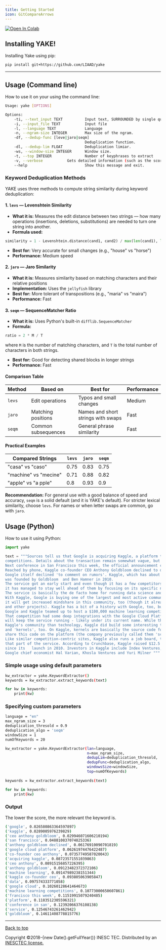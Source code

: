 ```yaml
---
title: Getting Started
icon: GitCompareArrows
---
```

[![Open In Colab](https://colab.research.google.com/assets/colab-badge.svg)](https://colab.research.google.com/github/tiagolv/yakerf/blob/gh-pages/1YAKE.ipynb)
## Installing YAKE!

Installing Yake using pip:

``` bash
pip install git+https://github.com/LIAAD/yake
```
---
## Usage (Command line)

How to use it on your using the command line:

``` bash
Usage: yake [OPTIONS]

Options:
	-ti, --text_input TEXT          Input text, SURROUNDED by single quotes(\')
	-i, --input_file TEXT           Input file
	-l, --language TEXT             Language
	-n, --ngram-size INTEGER        Max size of the ngram.
	-df, --dedup-func [leve|jaro|seqm]
									Deduplication function.
	-dl, --dedup-lim FLOAT          Deduplication limiar.
	-ws, --window-size INTEGER      Window size.
	-t, --top INTEGER               Number of keyphrases to extract
	-v, --verbose			Gets detailed information (such as the score)
	--help                          Show this message and exit.
```

### Keyword Deduplication Methods

YAKE uses three methods to compute string similarity during keyword deduplication:

#### 1. `levs` — Levenshtein Similarity

* **What it is:** Measures the edit distance between two strings — how many operations (insertions, deletions, substitutions) are needed to turn one string into another.
* **Formula used:**

```python
similarity = 1 - Levenshtein.distance(cand1, cand2) / max(len(cand1), len(cand2))
```

* **Best for:** Very accurate for small changes (e.g., "house" vs "horse")
* **Performance:** Medium speed

#### 2. `jaro` — Jaro Similarity

* **What it is:** Measures similarity based on matching characters and their relative positions
* **Implementation:** Uses the `jellyfish` library
* **Best for:** More tolerant of transpositions (e.g., "maria" vs "maira")
* **Performance:** Fast

#### 3. `seqm` — SequenceMatcher Ratio

* **What it is:** Uses Python's built-in `difflib.SequenceMatcher`
* **Formula:**

```python
ratio = 2 * M / T
```
where `M` is the number of matching characters, and `T` is the total number of characters in both strings.

* **Best for:** Good for detecting shared blocks in longer strings
* **Performance:** Fast

#### Comparison Table

| Method | Based on | Best for | Performance |
|--------|----------|----------|-------------|
| `levs` | Edit operations | Typos and small changes | Medium |
| `jaro` | Matching positions | Names and short strings with swaps | Fast |
| `seqm` | Common subsequences | General phrase similarity | Fast |

#### Practical Examples

| Compared Strings | `levs` | `jaro` | `seqm` |
|------------------|--------|--------|--------|
| "casa" vs "caso" | 0.75 | 0.83 | 0.75 |
| "machine" vs "mecine" | 0.71 | 0.88 | 0.82 |
| "apple" vs "a pple" | 0.8 | 0.93 | 0.9 |

**Recommendation:** For general use with a good balance of speed and accuracy, `seqm` is a solid default (and it is YAKE's default). For stricter lexical similarity, choose `levs`. For names or when letter swaps are common, go with `jaro`.
## Usage (Python)

How to use it using Python:

``` python
import yake

text = """Sources tell us that Google is acquiring Kaggle, a platform that hosts data science and machine learning 
competitions. Details about the transaction remain somewhat vague, but given that Google is hosting its Cloud 
Next conference in San Francisco this week, the official announcement could come as early as tomorrow. 
Reached by phone, Kaggle co-founder CEO Anthony Goldbloom declined to deny that the acquisition is happening. 
Google itself declined 'to comment on rumors'. Kaggle, which has about half a million data scientists on its platform, 
was founded by Goldbloom  and Ben Hamner in 2010. 
The service got an early start and even though it has a few competitors like DrivenData, TopCoder and HackerRank, 
it has managed to stay well ahead of them by focusing on its specific niche. 
The service is basically the de facto home for running data science and machine learning competitions. 
With Kaggle, Google is buying one of the largest and most active communities for data scientists - and with that, 
it will get increased mindshare in this community, too (though it already has plenty of that thanks to Tensorflow 
and other projects). Kaggle has a bit of a history with Google, too, but that's pretty recent. Earlier this month, 
Google and Kaggle teamed up to host a $100,000 machine learning competition around classifying YouTube videos. 
That competition had some deep integrations with the Google Cloud Platform, too. Our understanding is that Google 
will keep the service running - likely under its current name. While the acquisition is probably more about 
Kaggle's community than technology, Kaggle did build some interesting tools for hosting its competition 
and 'kernels', too. On Kaggle, kernels are basically the source code for analyzing data sets and developers can 
share this code on the platform (the company previously called them 'scripts'). 
Like similar competition-centric sites, Kaggle also runs a job board, too. It's unclear what Google will do with 
that part of the service. According to Crunchbase, Kaggle raised $12.5 million (though PitchBook says it's $12.75) 
since its   launch in 2010. Investors in Kaggle include Index Ventures, SV Angel, Max Levchin, Naval Ravikant,
Google chief economist Hal Varian, Khosla Ventures and Yuri Milner """
```

### Simple usage using default parameters
```bash
kw_extractor = yake.KeywordExtractor()
keywords = kw_extractor.extract_keywords(text)

for kw in keywords:
    print(kw)
```

### Specifying custom parameters
```bash
language = "en"
max_ngram_size = 3
deduplication_thresold = 0.9
deduplication_algo = 'seqm'
windowSize = 1
numOfKeywords = 20

kw_extractor = yake.KeywordExtractor(lan=language, 
                                     n=max_ngram_size, 
                                     dedupLim=deduplication_thresold, 
                                     dedupFunc=deduplication_algo, 
                                     windowsSize=windowSize, 
                                     top=numOfKeywords)
                                            
keywords = kw_extractor.extract_keywords(text)

for kw in keywords:
    print(kw)
```

### Output
The lower the score, the more relevant the keyword is.
``` bash
('google', 0.026580863364597897)
('kaggle', 0.0289005976239829)
('ceo anthony goldbloom', 0.029946071606210194)
('san francisco', 0.048810837074825336)
('anthony goldbloom declined', 0.06176910090701819)
('google cloud platform', 0.06261974476422487)
('co-founder ceo anthony', 0.07357749587020043)
('acquiring kaggle', 0.08723571551039863)
('ceo anthony', 0.08915156857226395)
('anthony goldbloom', 0.09123482372372106)
('machine learning', 0.09147989238151344)
('kaggle co-founder ceo', 0.093805063905847)
('data', 0.097574333771058)
('google cloud', 0.10260128641464673)
('machine learning competitions', 0.10773000650607861)
('francisco this week', 0.11519915079240485)
('platform', 0.1183512305596321)
('conference in san', 0.12392066376108138)
('service', 0.12546743261462942)
('goldbloom', 0.14611408778815776)
```
---
<div className="mt-12">
  <p>
    <a href="#top" className="no-underline text-sm font-medium">Back to top</a>
  </p>
  <p className="text-sm text-gray-500">
    Copyright &copy;2018-{new Date().getFullYear()} INESC TEC. Distributed by an <a href="https://github.com/LIAAD/yake/tree/master/LICENSE">INESCTEC license.</a>
  </p>
</div>